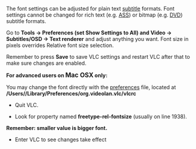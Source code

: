 {{howto|change font, font size, style or colour|nosort=yes}}

The font settings can be adjusted for plain text [[subtitle]] formats. Font settings cannot be changed for rich text (e.g. [[ASS]]) or bitmap (e.g. [[DVD subtitles|DVD]]) subtitle formats.

Go to '''Tools → Preferences (set Show Settings to All) and Video → Subtitles/OSD → Text renderer''' and adjust anything you want. Font size in pixels overrides Relative font size selection.

Remember to press '''Save''' to save VLC settings and restart VLC after that to make sure changes are enabled.


'''For advanced users on <big>Mac OSX</big> only:''' 

You may change the font directly with the [[preferences]] file, located at '''/Users/<username>/Library/Preferences/org.videolan.vlc/vlcrc''' 

*Quit VLC.

*Look for property named '''freetype-rel-fontsize''' (usually on line 1938). 

'''Remember: smaller value is bigger font.''' 

*Enter VLC to see changes take effect

{{VSG}}

{{DEFAULTSORT:Subtitle}}